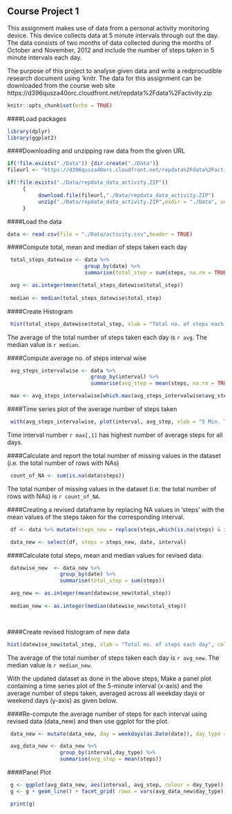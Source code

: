 
## Course Project 1
This assignment makes use of data from a personal activity monitoring device. This device collects data at 5 minute intervals through out the day. The data consists of two months of data collected during the months of October and November, 2012 and include the number of steps taken in 5 minute intervals each day.

The purpose of this project to analyse given data and write a redprocudible research document using 'knitr. The data for this assignment can be downloaded from the course web site https://d396qusza40orc.cloudfront.net/repdata%2Fdata%2Factivity.zip


```{r setup, include=FALSE}
knitr::opts_chunk$set(echo = TRUE)

```


####Load packages  

```{r packages}

library(dplyr)
library(ggplot2)

```

####Downloading and unzipping raw data from the given URL 

```{r}

if(!file.exists("./Data")) {dir.create("./Data")}
fileurl <- "https://d396qusza40orc.cloudfront.net/repdata%2Fdata%2Factivity.zip"

if(!file.exists("./Data/repdata_data_activity.ZIP"))
     {
          download.file(fileurl,"./Data/repdata_data_activity.ZIP")
          unzip("./Data/repdata_data_activity.ZIP",exdir = "./Data", unzip = "internal",setTimes = FALSE)
     }

```

####Load the data

```{r data file}
data <- read.csv(file = "./Data/activity.csv",header = TRUE)

```

####Compute total, mean and median of steps taken each day

```{r total mean median 1}
 total_steps_datewise <- data %>%
                         group_by(date) %>%
                         summarise(total_step = sum(steps, na.rm = TRUE))

 avg <- as.integer(mean(total_steps_datewise$total_step))
 
 median <- median(total_steps_datewise$total_step)

```

####Create Histogram

```{r Histogram Total Steps}

 hist(total_steps_datewise$total_step, xlab = "Total no. of steps each day", col = "Blue", main = "Histogram of Total Steps Per Day")


```

The average of the total number of steps taken each day is `r avg`. The median value is `r median`.  

####Compute average no. of steps interval wise

```{r mean and max steps}

 avg_steps_intervalwise <- data %>%
                           group_by(interval) %>%
                           summarise(avg_step = mean(steps, na.rm = TRUE))

 max <- avg_steps_intervalwise[which.max(avg_steps_intervalwise$avg_step),]


```

####Time series plot of the average number of steps taken

```{r plot no. 2}

 with(avg_steps_intervalwise, plot(interval, avg_step, xlab = "5 Min. Time Interval", ylab = "Average Steps", type = "l"))

```

Time interval number `r max[,1]` has highest number of average steps for all days.

####Calculate and report the total number of missing values in the dataset (i.e. the total number of rows with NAs)

```{r count_NA}

 count_of_NA <- sum(is.na(data$steps))

```

The total number of missing values in the dataset (i.e. the total number of rows with NAs) is `r count_of_NA`.

####Creating  a revised dataframe by replacing NA values in 'steps' with the mean values of the steps taken for the corresponding interval.


```{r fill_NA}

 df <- data %>% mutate(steps_new = replace(steps,which(is.na(steps) & interval == avg_steps_intervalwise$interval),avg_steps_intervalwise$avg_step))

 data_new <- select(df, steps = steps_new, date, interval)

```

####Calculate total steps, mean and median values for revised data.  

```{r recompute total mean  median 2 }
 
 datewise_new  <- data_new %>%
                 group_by(date) %>%
                 summarise(total_step = sum(steps))

 avg_new <- as.integer(mean(datewise_new$total_step))
 
 median_new <- as.integer(median(datewise_new$total_step))

 
```

####Create revised histogram of new data

```{r Revised Histogram }

hist(datewise_new$total_step, xlab = "Total no. of steps each day", col = "Cyan", main = "Histogram of Total Steps Per Day")


```

The average of the total number of steps taken each day is `r avg_new`. The median value is `r median_new`. 



With the updated dataset as done in the above steps, Make a panel plot containing a time series plot of the 5-minute interval (x-axis) and the average number of steps taken, averaged across all weekday days or weekend days (y-axis) as given below.

####Re-compute the average number of steps for each interval using revised data (data_new) and then use ggplot for the plot.


```{r Activity }

 data_new <- mutate(data_new, day = weekdays(as.Date(date)), day_type = as.factor(if_else(day == "Saturday" | day == "Sunday", "Weekend","Weekday")))

 avg_data_new <- data_new %>% 
                 group_by(interval,day_type) %>% 
                 summarise(avg_step = mean(steps))

```

####Panel Plot

```{r plot}
 g <- ggplot(avg_data_new, aes(interval, avg_step, colour = day_type))
 g <- g + geom_line() + facet_grid( rows = vars(avg_data_new$day_type))

 print(g)

```
